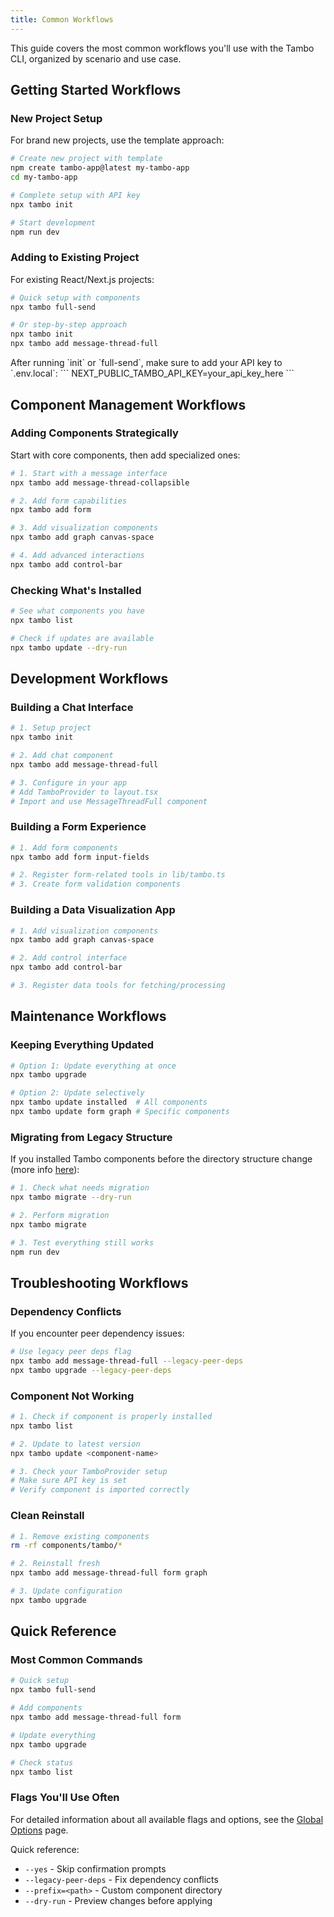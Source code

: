 ```yaml
---
title: Common Workflows
---
```


This guide covers the most common workflows you'll use with the Tambo CLI, organized by scenario and use case.

## Getting Started Workflows

### New Project Setup

For brand new projects, use the template approach:

```bash
# Create new project with template
npm create tambo-app@latest my-tambo-app
cd my-tambo-app

# Complete setup with API key
npx tambo init

# Start development
npm run dev
```

### Adding to Existing Project

For existing React/Next.js projects:

```bash
# Quick setup with components
npx tambo full-send

# Or step-by-step approach
npx tambo init
npx tambo add message-thread-full
```

<Callout type="info" title="API Key Required">
  After running `init` or `full-send`, make sure to add your API key to
  `.env.local`: ``` NEXT_PUBLIC_TAMBO_API_KEY=your_api_key_here ```
</Callout>

## Component Management Workflows

### Adding Components Strategically

Start with core components, then add specialized ones:

```bash
# 1. Start with a message interface
npx tambo add message-thread-collapsible

# 2. Add form capabilities
npx tambo add form

# 3. Add visualization components
npx tambo add graph canvas-space

# 4. Add advanced interactions
npx tambo add control-bar
```

### Checking What's Installed

```bash
# See what components you have
npx tambo list

# Check if updates are available
npx tambo update --dry-run
```

## Development Workflows

### Building a Chat Interface

```bash
# 1. Setup project
npx tambo init

# 2. Add chat component
npx tambo add message-thread-full

# 3. Configure in your app
# Add TamboProvider to layout.tsx
# Import and use MessageThreadFull component
```

### Building a Form Experience

```bash
# 1. Add form components
npx tambo add form input-fields

# 2. Register form-related tools in lib/tambo.ts
# 3. Create form validation components
```

### Building a Data Visualization App

```bash
# 1. Add visualization components
npx tambo add graph canvas-space

# 2. Add control interface
npx tambo add control-bar

# 3. Register data tools for fetching/processing
```

## Maintenance Workflows

### Keeping Everything Updated

```bash
# Option 1: Update everything at once
npx tambo upgrade

# Option 2: Update selectively
npx tambo update installed  # All components
npx tambo update form graph # Specific components
```

### Migrating from Legacy Structure

If you installed Tambo components before the directory structure change (more info [here](https://tambo.co/cli/commands/migrate)):

```bash
# 1. Check what needs migration
npx tambo migrate --dry-run

# 2. Perform migration
npx tambo migrate

# 3. Test everything still works
npm run dev
```

## Troubleshooting Workflows

### Dependency Conflicts

If you encounter peer dependency issues:

```bash
# Use legacy peer deps flag
npx tambo add message-thread-full --legacy-peer-deps
npx tambo upgrade --legacy-peer-deps
```

### Component Not Working

```bash
# 1. Check if component is properly installed
npx tambo list

# 2. Update to latest version
npx tambo update <component-name>

# 3. Check your TamboProvider setup
# Make sure API key is set
# Verify component is imported correctly
```

### Clean Reinstall

```bash
# 1. Remove existing components
rm -rf components/tambo/*

# 2. Reinstall fresh
npx tambo add message-thread-full form graph

# 3. Update configuration
npx tambo upgrade
```

## Quick Reference

### Most Common Commands

```bash
# Quick setup
npx tambo full-send

# Add components
npx tambo add message-thread-full form

# Update everything
npx tambo upgrade

# Check status
npx tambo list
```

### Flags You'll Use Often

For detailed information about all available flags and options, see the [Global Options](/cli/global-options) page.

Quick reference:

- `--yes` - Skip confirmation prompts
- `--legacy-peer-deps` - Fix dependency conflicts
- `--prefix=<path>` - Custom component directory
- `--dry-run` - Preview changes before applying
